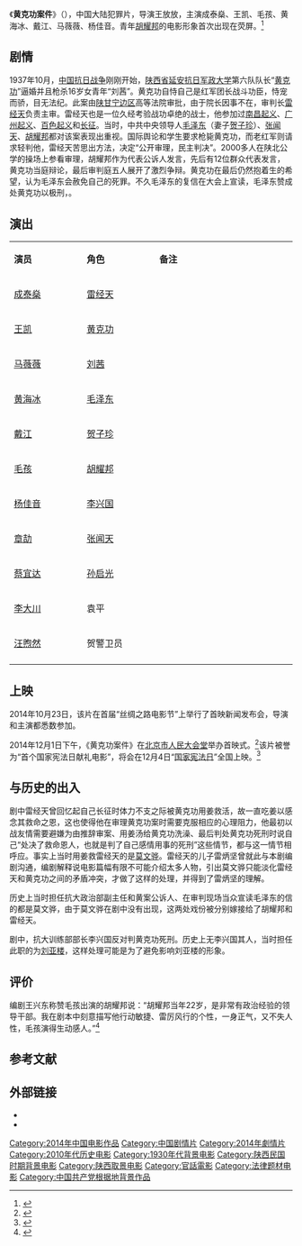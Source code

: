 {{电影信息框
| 片名     = 黄克功案件
| 电影原名 = ''{{lang|en|A Murder Beside Yanhe River}}''
| 图像     = A Murder Beside Yanhe River poster.jpg
| 图像说明 = 海报
| 导演     = [[王放放|王放放]]
| 监制     = 
| 制片     = 王浙滨、马丁、胡阳普
| 编剧     = 王兴东、张志强
| 原著     = 
| 主演     = [[成泰燊|成泰燊]]<br>[[王凯_(中国演员)|王凯]]<br>[[毛孩_(演员)|毛孩]]<br>黄海冰<br>戴江<br>马薇薇<br>杨佳音
| 配乐     = 舒楠
| 摄影     = 刘懿增
| 剪辑     = 孟超、王放放
| 制片商   = 北京光影四季文化传播有限公司<br>上海电影（集团）有限公司<br>北京市电影股份有限公司<br>北京繁荣顺达文化传播有限公司<br>西部电影集团有限公司<br>星际红缘国际传媒（北京）有限公司<br>浙江华乐盛视影视制作有限公司<br>北京衡源路德影视文化传媒中心<br>最高人民法院影视中心<br>最高人民检察院影视中心
| 发行商   = 
| 上映日期 = 2014年12月4日（中国大陆）
| 片长     = 92分钟
| 产地     = {{CHNML}}
| 语言     = 普通话
| 预算     = 
| 票房     = 
| 前集     = 
| 续集     = 
}}
《'''黄克功案件'''》（{{lang-en|''A Murder Beside Yanhe River''}}），中国大陆犯罪片，导演王放放，主演成泰燊、王凯、毛孩、黄海冰、戴江、马薇薇、杨佳音。青年[[胡耀邦|胡耀邦]]的电影形象首次出现在荧屏。<ref>{{cite news |url=http://news.163.com/14/1201/23/ACDQJC580001124J.html |title=红军将领黄克功延安杀女学生案搬上银幕(图) |date=2014-12-01 |accessdate=2014-12-03|work=网易|archive-url=https://web.archive.org/web/20141211033658/http://news.163.com/14/1201/23/ACDQJC580001124J.html |archive-date=2014-12-11 |dead-url=yes }}</ref>

==剧情==

1937年10月，[[中国抗日战争|中国抗日战争]]刚刚开始，[[陕西省|陕西省]][[延安市|延安]][[抗日军政大学|抗日军政大学]]第六队队长“[[黄克功|黄克功]]”逼婚并且枪杀16岁女青年“刘茜”。黄克功自恃自己是红军团长战斗功臣，恃宠而骄，目无法纪。此案由[[陕甘宁边区|陕甘宁边区]]高等法院审批，由于院长因事不在，审判长[[雷经天|雷经天]]负责主审。雷经天也是一位久经考验战功卓绝的战士，他参加过[[南昌起义|南昌起义]]、[[广州起义_(1927年)|广州起义]]、[[百色起义|百色起义]]和[[长征|长征]]。当时，中共中央领导人[[毛泽东|毛泽东]]（妻子[[贺子珍|贺子珍]]）、[[张闻天|张闻天]]、[[胡耀邦|胡耀邦]]都对该案表现出重视。国际舆论和学生要求枪毙黄克功，而老红军则请求轻判他，雷经天苦思出方法，决定“公开审理，民主判决”。2000多人在陕北公学的操场上参看审理，胡耀邦作为代表公诉人发言，先后有12位群众代表发言，黄克功当庭辩论，最后审判庭五人展开了激烈争辩。黄克功在最后仍然抱着生的希望，认为毛泽东会赦免自己的死罪。不久毛泽东的复信在大会上宣读，毛泽东赞成处黄克功以极刑，{{Link-ja|揮淚斬馬謖|泣いて馬謖を斬る}}。

==演出==
{|class="wikitable" width="20%"
|- style="background:cornflowerblue; color:white" align=center
|style="width:5%"|'''演员'''||style="width:5%"|'''角色'''||style="width:10%"|'''备注'''
|-
| [[成泰燊|成泰燊]] || [[雷经天|雷经天]] || 
|-
| [[王凯_(中国演员)|王凯]] || [[黄克功|黄克功]] || 
|- 
| [[马薇薇|马薇薇]] || [[刘茜|刘茜]] || 
|- 
| [[黄海冰|黄海冰]] || [[毛泽东|毛泽东]] || 
|-
| [[戴江|戴江]] || [[贺子珍|贺子珍]] || 
|-
| [[毛孩_(演员)|毛孩]] || [[胡耀邦|胡耀邦]] || 
|- 
| [[杨佳音|杨佳音]] || [[李兴国|李兴国]] || 
|-
| [[章劼|章劼]] || [[张闻天|张闻天]] || 
|-
| [[蔡宜达|蔡宜达]] || [[孙启光|孙启光]] || 
|- 
| [[李大川|李大川]] || 袁平 || 
|-
| [[汪煦然|汪煦然]] || 贺警卫员 || 
|-
|}

==上映==
2014年10月23日，该片在首届“丝绸之路电影节”上举行了首映新闻发布会，导演和主演都悉数参加。

2014年12月1日下午，《黄克功案件》在[[北京市|北京市]][[人民大会堂|人民大会堂]]举办首映式。<ref>{{cite news |url=http://ent.163.com/photoview/00B50003/546710.html#ACDPLO2700B50003&p=ACDPLO2700B50003 |title=法治电影《黄克功案件》人民大会堂首映 |date=2014-12-01|accessdate=2014-12-03 |work=网易}}</ref>该片被誉为“首个国家宪法日献礼电影”，将会在12月4日“[[国家宪法日|国家宪法日]]”全国上映。<ref>{{cite news |url=http://ent.163.com/photoview/00B50003/544559.html#p=AAELI42200B50003 |title=《黄克功案件》定档12月4日 |date=2014-11-07 |accessdate=2014-12-03|work=网易}}</ref>

==与历史的出入==

剧中雷经天曾回忆起自己长征时体力不支之际被黄克功用姜救活，故一直吃姜以感念其救命之恩，这也使得他在审理黄克功案时需要克服相应的心理阻力，他最初以战友情需要避嫌为由推辞审案、用姜汤给黄克功洗澡、最后判处黄克功死刑时说自己“处决了救命恩人，也就是判了自己感情用事的死刑”这些情节，都与这一情节相呼应。事实上当时用姜救雷经天的是[[莫文骅|莫文骅]]。雷经天的儿子雷炳坚曾就此与本剧编剧沟通，编剧解释说电影篇幅有限不可能介绍太多人物，引出莫文骅只能淡化雷经天和黄克功之间的矛盾冲突，才做了这样的处理，并得到了雷炳坚的理解。

历史上当时担任抗大政治部副主任和黄案公诉人、在审判现场当众宣读毛泽东的信的都是莫文骅，由于莫文骅在剧中没有出现，这两处戏份被分别嫁接给了胡耀邦和雷经天。

剧中，抗大训练部部长李兴国反对判黄克功死刑。历史上无李兴国其人，当时担任此职的为[[刘亚楼|刘亚楼]]，这样处理可能是为了避免影响刘亚楼的形象。

==评价==
编剧王兴东称赞毛孩出演的胡耀邦说：“胡耀邦当年22岁，是非常有政治经验的领导干部。我在剧本中刻意描写他行动敏捷、雷厉风行的个性，一身正气，又不失人性，毛孩演得生动感人。”<ref>{{cite news |url=http://news.163.com/14/1024/00/A99I1GH600014Q4P.html |title=《黄克功案件》打造“红色商业电影”新模式 |date=2014-10-24 |accessdate=2012-12-03|work=网易|archive-url=https://web.archive.org/web/20141211033604/http://news.163.com/14/1024/00/A99I1GH600014Q4P.html |archive-date=2014-12-11 |dead-url=yes }}</ref>

==参考文献==
{{reflist}}

== 外部链接==
* {{douban}}
* {{Mtime|218109}}

{{DEFAULTSORT:H黄}}
[[Category:2014年中国电影作品|Category:2014年中国电影作品]]
[[Category:中国剧情片|Category:中国剧情片]]
[[Category:2014年劇情片|Category:2014年劇情片]]
[[Category:2010年代历史电影|Category:2010年代历史电影]]
[[Category:1930年代背景电影|Category:1930年代背景电影]]
[[Category:陕西民国时期背景电影|Category:陕西民国时期背景电影]]
[[Category:陕西取景电影|Category:陕西取景电影]]
[[Category:官話電影|Category:官話電影]]
[[Category:法律题材电影|Category:法律题材电影]]
[[Category:中国共产党根据地背景作品|Category:中国共产党根据地背景作品]]